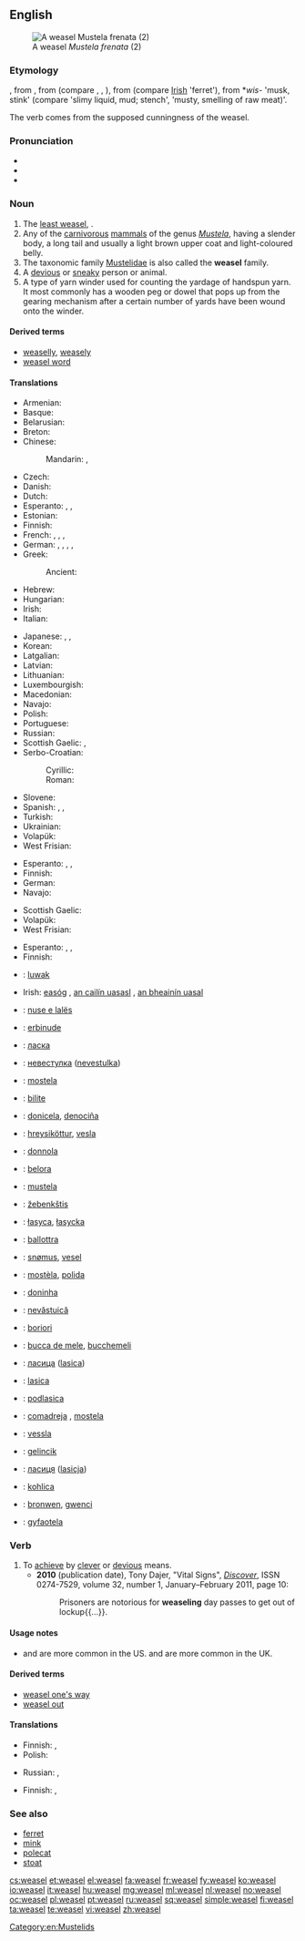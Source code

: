 ==English==
{{wikipedia|dab=weasel (disambiguation)|weasel|lang=en}}
[[Image:Mustela frenata.jpg|thumb|A weasel ''Mustela frenata'' (2)]]

===Etymology===
{{etyl|enm}} {{term|wesele}}, from {{etyl|ang|en}} {{term|weosule||lang=ang}}, from {{proto|Germanic|wisulōn}} (compare {{etyl|fy|-}} {{term|wezeling||lang=fy}}, {{etyl|nl|-}} {{term|wezel||lang=nl}}, {{etyl|de|-}} {{term|Wiesel||lang=de}}), from {{proto|Indo-European|wiselos}} (compare [[Irish]] {{term|fíal|lang=ga}} 'ferret'), from *''wis''- 'musk, stink' (compare {{etyl|la|-}} {{term|virus}} 'slimy liquid, mud; stench', {{etyl|sa|-}} {{term|विस्र|tr=visra|lang=sa}} 'musty, smelling of raw meat)'.

The verb comes from the supposed cunningness of the weasel.

===Pronunciation===
* {{IPA|/ˈwiːzəl/}}
* {{audio|en-us-weasel.ogg|Audio (US)}}
* {{rhymes|iːzəl}}

===Noun===
{{wikipedia}}
{{en-noun}}

# The [[least weasel]], {{spelink|Mustela nivalis}}.
# Any of the [[carnivorous]] [[mammal]]s of the genus ''[[Mustela]]'', having a slender body, a long tail and usually a light brown upper coat and light-coloured belly.
# The taxonomic family [[Mustelidae]] is also called the '''weasel''' family.
# A [[devious]] or [[sneaky]] person or animal.
# A type of yarn winder used for counting the yardage of handspun yarn. It most commonly has a wooden peg or dowel that pops up from the gearing mechanism after a certain number of yards have been wound onto the winder.

====Derived terms====
* [[weaselly]], [[weasely]]
* [[weasel word]]

====Translations====
{{trans-top|least weasel, ''Mustela nivalis''}}
* Armenian: {{t-|hy|աքիս|tr=ak'is}}
* Basque: {{t+|eu|erbinude}}
* Belarusian: {{t-|be|ласка|f|tr=láska|sc=Cyrl}}
* Breton: {{t-|br|kaerell|xs=Breton}}
* Chinese: 
*: Mandarin: {{t+|zh|黃鼠狼|sc=Hani}}, {{t+|zh|黄鼠狼|tr=huángshǔláng|sc=Hani}}
* Czech: {{t-|cs|lasice|f}}
* Danish: {{t+|da|brud|c}}
* Dutch: {{t+|nl|wezel|f|m}}
* Esperanto: {{qualifier|♂♀}} {{t-|eo|vizelo}}, {{qualifier|♂}} {{t-|eo|virvizelo}}, {{qualifier|♀}} {{t-|eo|vizelino}}
* Estonian: {{t-|et|nirk}}
* Finnish: {{t+|fi|lumikko}}
* French: {{t+|fr|belette|f}}, {{t-|fr|belette d'Europe|f}}, {{t-|fr|belette pygmée|f}}, {{t-|fr|petite belette|f}}
* German: {{t+|de|Wiesel|n}}, {{t-|de|Mauswiesel|n}}, {{t-|de|Zwergwiesel|n}}, {{t-|de|Kleinwiesel|n}}, {{qualifier|popularly}} {{t-|de|Hermännchen|n}}
* Greek: {{t+|el|νυφίτσα|tr=nifítsa|f|sc=Grek}}
*: Ancient: {{tø|grc|γαλῆ|f|sc=polytonic}}
* Hebrew: {{t-|he|סמור|sc=Hebr|tr=samur}}
* Hungarian: {{t+|hu|menyét}}
* Irish: {{t-|ga|bláthnaid ghallda|f}}
* Italian: {{t+|it|donnola|f}}
{{trans-mid}}
* Japanese: {{t-|ja|イタチ|tr=itachi|sc=Jpan}}, {{t-|ja|鼬鼠|tr=いたち, itachi|sc=Jpan}}, {{t-|ja|飯綱|tr=いいずな, īzuna}}
* Korean: {{t-|ko|족제비|tr=jokjebi|sc=Hang}}
* Latgalian: {{tø|ltg|luoseica}}
* Latvian: {{t-|lv|zebiekste|f|xs=Latvian}}
* Lithuanian: {{t-|lt|žebenkštis|m}}
* Luxembourgish: {{t-|lb|Wisel|n}}
* Macedonian: {{t-|mk|ласица|f|tr=lásica}}
* Navajo: {{tø|nv|dlǫ́ʼii}}
* Polish: {{t+|pl|łasica|f}}
* Portuguese: {{t+|pt|doninha}}
* Russian: {{t+|ru|ласка|f|tr=láska}}
* Scottish Gaelic: {{t-|gd|neas|f|xs=Scottish Gaelic}}, {{t-|gd|neas bheag|f|xs=Scottish Gaelic}}
* Serbo-Croatian:
*: Cyrillic: {{t-|sh|ласица|f}}
*: Roman: {{t-|sh|lasica|f}}
* Slovene: {{t+|sl|podlasica|f}}
* Spanish: {{t+|es|comadreja|f}}, {{t-|es|mustela|f}}, {{t-|es|turón|m}}
* Turkish: {{t+|tr|gelincik}}
* Ukrainian: {{t-|uk|ласка|f|tr=láska|sc=Cyrl}}
* Volapük: {{qualifier|♂♀}} {{t-|vo|visaf}}
* West Frisian: {{t-|fy|wezeling|c|xs=West Frisian}}
{{trans-bottom}}

{{trans-top|any mammal of the genus ''Mustela''}}
* Esperanto: {{qualifier|♂♀}} {{t-|eo|mustelo}}, {{qualifier|♂}} {{t-|eo|virmustelo}}, {{qualifier|♀}} {{t-|eo|mustelino}}
* Finnish: {{t+|fi|kärppä}}
* German: {{t+|de|Wiesel|n}}
* Navajo: {{tø|nv|dlǫ́ʼii}}
{{trans-mid}}
* Scottish Gaelic: {{t-|gd|neas|f|xs=Scottish Gaelic}}
* Volapük: {{qualifier|♂♀}} {{t-|vo|visaf}}
* West Frisian: {{t-|fy|marter|c|xs=West Frisian}}
{{trans-bottom}}

{{trans-top|any mammal of the family ''Mustelidae''}}
* Esperanto: {{qualifier|♂♀}} {{t-|eo|musteledo}}, {{qualifier|♂}} {{t-|eo|virmusteledo}}, {{qualifier|♀}} {{t-|eo|musteledino}}
* Finnish: {{t+|fi|näätäeläin}}
{{trans-mid}}
* {{ttbc|id}}: [[luwak]]
* Irish: [[easóg]] {{f}}, [[an cailín uasasl]] {{m}}, [[an bheainín uasal]] {{f}}
{{trans-bottom}}

{{checktrans-top}}
* {{ttbc|sq}}: [[nuse e lalës]]
* {{ttbc|eu}}: [[erbinude]]
* {{ttbc|be}}: [[ласка]]
* {{ttbc|bg}}: [[невестулка]] ([[nevestulka]])
* {{ttbc|ca}}: [[mostela]] {{f}}
* {{ttbc|fur}}: [[bilite]]
* {{ttbc|gl}}: [[donicela]], [[denociña]]
* {{ttbc|is}}: [[hreysiköttur]], [[vesla]]
* {{ttbc|it}}: [[donnola]] {{f}}
* {{ttbc|lld}}: [[belora]]
* {{ttbc|la}}: [[mustela#Latin|mustela]]
* {{ttbc|lt}}: [[žebenkštis]]
* {{ttbc|dsb}}: [[łasyca]], [[łasycka]]
* {{ttbc|mt}}: [[ballottra]]
* {{ttbc|no}}: [[snømus]], [[vesel]]
* {{ttbc|oc}}: [[mostèla]], [[polida]]
{{trans-mid}}
* {{ttbc|pt}}: [[doninha]]
* {{ttbc|ro}}: [[nevăstuică]] {{f}}
* {{ttbc|rom}}: [[boriori]] {{f}}
* {{ttbc|sc}}: [[bucca de mele]], [[bucchemeli]]
* {{ttbc|sh}}: [[ласица]] ([[lasica]])
* {{ttbc|sk}}: [[lasica]]
* {{ttbc|sl}}: [[podlasica]] {{f}}
* {{ttbc|es}}: [[comadreja]] {{f}}, [[mostela]] {{f}}
* {{ttbc|sv}}: [[vessla]]
* {{ttbc|tr}}: [[gelincik]]
* {{ttbc|uk}}: [[ласиця]] ([[lasicja]])
* {{ttbc|hsb}}: [[kohlica]]
* {{ttbc|cy}}: [[bronwen]], [[gwenci]]
* {{ttbc|wym}}: [[gyfaotela]]
{{trans-bottom}}

===Verb===
{{en-verb|weasels|'''[[weaseling]]''' or '''[[weaselling]]'''|'''[[weaseled]]''' or '''[[weaselled]]'''|'''[[weaseled]]''' or '''[[weaselled]]'''}}

# To [[achieve]] by [[clever]] or [[devious]] means.
#* '''2010''' (publication date), Tony Dajer, "Vital Signs", [[w:Discover (magazine)|''Discover'']], ISSN 0274-7529, volume 32, number 1, January–February 2011, page 10:
#*: Prisoners are notorious for '''weaseling''' day passes to get out of lockup{{...}}.

====Usage notes====
* {{term|weaseling|Weaseling}} and {{term|weaseled}} are more common in the US. {{term|weaselling|Weaselling}} and {{term|weaselled}} are more common in the UK.

====Derived terms====
* [[weasel one's way]]
* [[weasel out]]

====Translations====
{{trans-top|to weasel out of doing something}}
* Finnish: {{t-|fi|lusmuilla}}, {{t-|fi|kiemurrella}}
* Polish: {{t+|pl|wykręcić się}}
{{trans-mid}}
* Russian: {{t+|ru|увиливать|tr=uvílivat'}} {{impf}}, {{t+|ru|увильнуть|tr=uvil'nút'}} {{pf.}}
{{trans-bottom}}

{{trans-top|to weasel something out of somebody}}
* Finnish: {{t-|fi|huiputtaa}}, {{t-|fi|kieroilla}}
{{trans-mid}}
{{trans-bottom}}

===See also===
* [[ferret]]
* [[mink]]
* [[polecat]]
* [[stoat]]

[[Category:en:Mustelids]]

[[cs:weasel]]
[[et:weasel]]
[[el:weasel]]
[[fa:weasel]]
[[fr:weasel]]
[[fy:weasel]]
[[ko:weasel]]
[[io:weasel]]
[[it:weasel]]
[[hu:weasel]]
[[mg:weasel]]
[[ml:weasel]]
[[nl:weasel]]
[[no:weasel]]
[[oc:weasel]]
[[pl:weasel]]
[[pt:weasel]]
[[ru:weasel]]
[[sq:weasel]]
[[simple:weasel]]
[[fi:weasel]]
[[ta:weasel]]
[[te:weasel]]
[[vi:weasel]]
[[zh:weasel]]